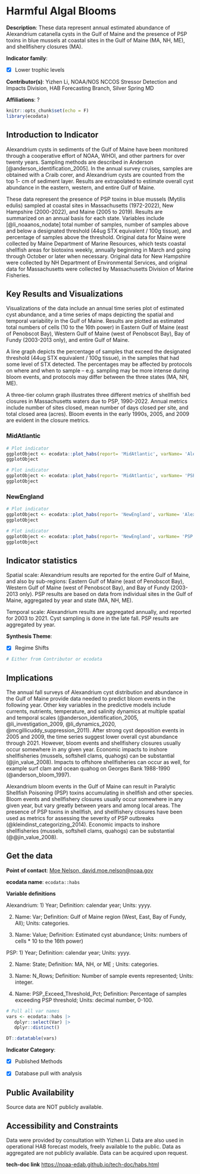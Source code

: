 # Harmful Algal Blooms {#habs}

**Description**: These data represent annual estimated abundance of Alexandrium catanella cysts in the Gulf of Maine and the presence of PSP toxins in blue mussels at coastal sites in the Gulf of Maine (MA, NH, ME), and shellfishery closures (MA).

**Indicator family**: 

- [X] Lower trophic levels


**Contributor(s)**: Yizhen Li, NOAA/NOS NCCOS Stressor Detection and Impacts Division, HAB Forecasting Branch, Silver Spring MD

**Affiliations**: ?

```{r echo=FALSE}
knitr::opts_chunk$set(echo = F)
library(ecodata)
```
## Introduction to Indicator
Alexandrium cysts in sediments of the Gulf of Maine have been monitored through a cooperative effort of NOAA, WHOI, and other partners for over twenty years. Sampling methods are described in Anderson [@anderson_identification_2005]. In the annual survey cruises, samples are obtained with a Craib corer, and Alexandrium cysts are counted from the top 1- cm of sediment layer. Results are extrapolated to estimate overall cyst abundance in the eastern, western, and entire Gulf of Maine.

These data represent the presence of PSP toxins in blue mussels (Mytilis edulis) sampled at coastal sites in Massachusetts (1972-2022), New Hampshire (2000-2022), and Maine (2005 to 2019). Results are summarized on an annual basis for each state. Variables include [@li_noaanos_nodate] total number of samples, number of samples above and below a designated threshold (44ug STX equivalent / 100g tissue), and percentage of samples above the threshold. Original data for Maine were collected by Maine Department of Marine Resources, which tests coastal shellfish areas for biotoxins weekly, annually beginning in March and going through October or later when necessary. Original data for New Hampshire were collected by NH Department of Environmental Services, and original data for Massachusetts were collected by Massachusetts Division of Marine Fisheries.

## Key Results and Visualizations
Visualizations of the data include an annual time series plot of estimated cyst abundance, and a time series of maps depicting the spatial and temporal variability in the Gulf of Maine.  Results are plotted as estimated total numbers of cells (10 to the 16th power) in Eastern Gulf of Maine (east of Penobscot Bay), Western Gulf of Maine (west of Penobscot Bay), Bay of Fundy (2003-2013 only), and entire Gulf of Maine.

A line graph depicts the percentage of samples that exceed the designated threshold (44ug STX equivalent / 100g tissue), in the samples that had some level of STX detected. The percentages may be affected by protocols on where and when to sample – e.g. sampling may be more intense during bloom events, and protocols may differ between the three states (MA, NH, ME).
A three-tier column graph illustrates three different metrics of shellfish bed closures in Massachusetts waters due to PSP, 1990-2022. Annual metrics include number of sites closed, mean number of days closed per site, and total closed area (acres). Bloom events in the early 1990s, 2005, and 2009 are evident in the closure metrics.

### MidAtlantic

```{r plot_habsMidAtlanticAlexandrium}
# Plot indicator
ggplotObject <- ecodata::plot_habs(report= 'MidAtlantic', varName= 'Alexandrium')
ggplotObject
```

```{r plot_habsMidAtlanticPSP}
# Plot indicator
ggplotObject <- ecodata::plot_habs(report= 'MidAtlantic', varName= 'PSP')
ggplotObject
```

### NewEngland

```{r plot_habsNewEnglandAlexandrium}
# Plot indicator
ggplotObject <- ecodata::plot_habs(report= 'NewEngland', varName= 'Alexandrium')
ggplotObject
```

```{r plot_habsNewEnglandPSP}
# Plot indicator
ggplotObject <- ecodata::plot_habs(report= 'NewEngland', varName= 'PSP')
ggplotObject
```


## Indicator statistics 
Spatial scale: Alexandrium results are reported for the entire Gulf of Maine, and also by sub-regions: Eastern Gulf of Maine (east of Penobscot Bay), Western Gulf of Maine (west of Penobscot Bay), and Bay of Fundy (2003-2013 only). PSP results are based on data from individual sites in the Gulf of Maine, aggregated by year and state (MA, NH, ME).

Temporal scale: Alexandrium results are aggregated annually, and reported for 2003 to 2021.  Cyst sampling is done in the late fall. PSP results are aggregated by year.

**Synthesis Theme**:

- [X] Regime Shifts


```{r autostats_habs}
# Either from Contributor or ecodata
```

## Implications
The annual fall surveys of Alexandrium cyst distribution and abundance in the Gulf of Maine provide data needed to predict bloom events in the following year. Other key variables in the predictive models include currents, nutrients, temperature, and salinity dynamics at multiple spatial and temporal scales (@anderson_identification_2005, @li_investigation_2009, @li_dynamics_2020, @mcgillicuddy_suppression_2011). After strong cyst deposition events in 2005 and 2009, the time series suggest lower overall cyst abundance through 2021. However, bloom events and shellfishery closures usually occur somewhere in any given year. Economic impacts to inshore shellfisheries (mussels, softshell clams, quahogs) can be substantial (@jin_value_2008). Impacts to offshore shellfisheries can occur as well, for example surf clam and ocean quahog on Georges Bank 1988-1990 (@anderson_bloom_1997).

Alexandrium bloom events in the Gulf of Maine can result in Paralytic Shellfish Poisoning (PSP) toxins accumulating in shellfish and other species. Bloom events and shellfishery closures usually occur somewhere in any given year, but vary greatly between years and among local areas. The presence of PSP toxins in shellfish, and shellfishery closures have been used as metrics for assessing the severity of PSP outbreaks (@kleindinst_categorizing_2014). Economic impacts to inshore shellfisheries (mussels, softshell clams, quahogs) can be substantial (@@jin_value_2008).

## Get the data

**Point of contact**: [Moe Nelson, david.moe.nelson@noaa.gov](mailto:Moe Nelson, david.moe.nelson@noaa.gov){.email}

**ecodata name**: `ecodata::habs`

**Variable definitions**

Alexandrium: 1) Year; Definition: calendar year; Units: yyyy. 
2) Name: Var; Definition: Gulf of Maine region (West, East, Bay of Fundy, All); Units: categories. 
3) Name: Value; Definition: Estimated cyst abundance; Units: numbers of cells * 10 to the 16th power)  
PSP: 1) Year; Definition: calendar year; Units: yyyy. 
2) Name: State; Definition: MA, NH, or ME ; Units: categories. 
3) Name: N_Rows; Definition: Number of sample events represented; Units: integer.  
4) Name: PSP_Exceed_Threshold_Pct; Definition: Percentage of samples exceeding PSP threshold; Units: decimal number, 0-100.

```{r vars_habs}
# Pull all var names
vars <- ecodata::habs |>
   dplyr::select(Var) |>
   dplyr::distinct()

DT::datatable(vars)
```
**Indicator Category**:

- [X] Published Methods
- [X] Database pull with analysis


## Public Availability

Source data are NOT publicly available.

## Accessibility and Constraints

Data were provided by consultation with Yizhen Li.  Data are also used in operational HAB forecast models, freely available to the public. Data as aggregated are not publicly available. Data can be acquired upon request.

**tech-doc link**
<https://noaa-edab.github.io/tech-doc/habs.html>

